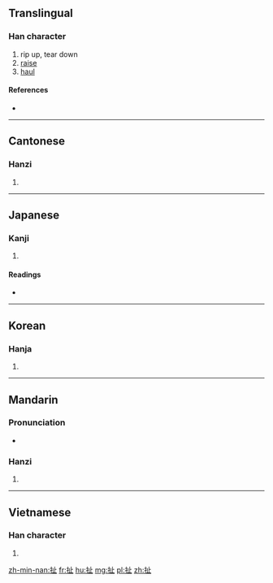 {{also|撦}}
==Translingual==

===Han character===
{{Han char|rn=64|rad=手|as=04|sn=7|four=5101<sub>0</sub>|canj=手卜中一 (QYLM)}}

# rip up, tear down
# [[raise]]
# [[haul]]

====References====
* {{Han ref|kx=0418.230|dkj=11833|dj=0765.200|hdz=31836.040|uh=626F|ud=25199|bh=A7E8|bd=42984}}

----

==Cantonese==

===Hanzi===
{{yue-hanzi|jyut=ce2|y=che2}}

# {{defn|lang=yue|sort=手04}}

----

==Japanese==

===Kanji===
{{ja-kanji|grade=|rs=手04}}

# {{defn|lang=ja|sort=手04}}

====Readings====
* {{ja-readings|on=[[た]] (ta), [[しゃ]] (sha)|kun=[[ひく]] (hiku)}}

----

==Korean==

===Hanja===
{{ko-hanja|hangeul=차|eumhun=|rv=cha|mr=ch'a|y=cha}}

# {{defn|lang=ko|sort=手04}}

----

==Mandarin==

===Pronunciation===
* {{audio|Zh-che.ogg|Audio|lang=cmn}}

===Hanzi===
{{cmn-hanzi|pin=[[chě]] ([[che3]])|wg=ch'e<sup>3</sup>}}

# {{defn|lang=cmn|sort=手04}}

----

==Vietnamese==

===Han character===
{{vi-hantu|[[xả]], [[chải]], [[chẻ]], [[giẫy]], [[xới]], [[chỉ]], [[xé]], [[xẻ]], [[xởi]]|rs=手04}}

# {{defn|lang=vi|sort=手04}}

[[zh-min-nan:扯]]
[[fr:扯]]
[[hu:扯]]
[[mg:扯]]
[[pl:扯]]
[[zh:扯]]